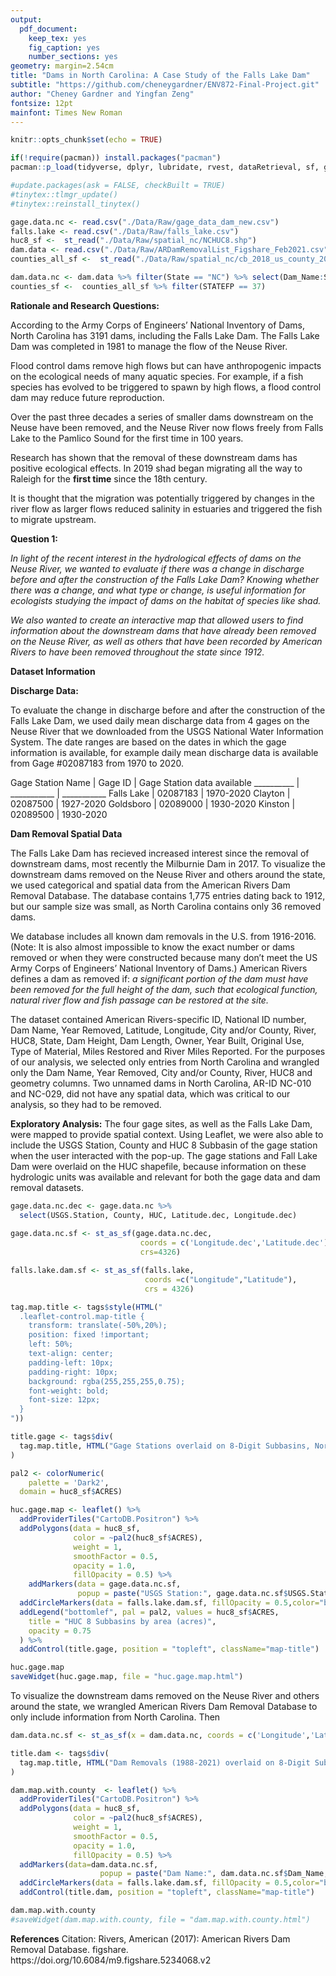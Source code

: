 ```yaml
---
output: 
  pdf_document:
    keep_tex: yes
    fig_caption: yes
    number_sections: yes
geometry: margin=2.54cm
title: "Dams in North Carolina: A Case Study of the Falls Lake Dam"
subtitle: "https://github.com/cheneygardner/ENV872-Final-Project.git"
author: "Cheney Gardner and Yingfan Zeng"
fontsize: 12pt
mainfont: Times New Roman
---
```


```r
knitr::opts_chunk$set(echo = TRUE)

if(!require(pacman)) install.packages("pacman")
pacman::p_load(tidyverse, dplyr, lubridate, rvest, dataRetrieval, sf, ggplot2, RColorBrewer, shiny, measurements, htmlwidgets, tinytex, leaflet)

#update.packages(ask = FALSE, checkBuilt = TRUE)
#tinytex::tlmgr_update()
#tinytex::reinstall_tinytex()

gage.data.nc <- read.csv("./Data/Raw/gage_data_dam_new.csv")
falls.lake <- read.csv("./Data/Raw/falls_lake.csv")
huc8_sf <-  st_read("./Data/Raw/spatial_nc/NCHUC8.shp")
dam.data <- read.csv("./Data/Raw/ARDamRemovalList_Figshare_Feb2021.csv")
counties_all_sf <-  st_read("./Data/Raw/spatial_nc/cb_2018_us_county_20m.shp")

dam.data.nc <- dam.data %>% filter(State == "NC") %>% select(Dam_Name:State) %>% na.omit()
counties_sf <-  counties_all_sf %>% filter(STATEFP == 37)
```

**Rationale and Research Questions:**

According to the Army Corps of Engineers’ National Inventory of Dams, North Carolina has 3191 dams, including the Falls Lake Dam. The Falls Lake Dam was completed in 1981 to manage the flow of the Neuse River.
 
Flood control dams remove high flows but can have anthropogenic impacts on the ecological needs of many aquatic species. For example, if a fish species has evolved to be triggered to spawn by high flows, a flood control dam may reduce future reproduction.
 
Over the past three decades a series of smaller dams downstream on the Neuse have been removed, and the Neuse River now flows freely from Falls Lake to the Pamlico Sound for the first time in 100 years.
 
Research has shown that the removal of these downstream dams has positive ecological effects. In 2019 shad began migrating all the way to Raleigh for the **first time** since the 18th century.
 
It is thought that the migration was potentially triggered by changes in the river flow as larger flows reduced salinity in estuaries and triggered the fish to migrate upstream.

**Question 1:**

*In light of the recent interest in the hydrological effects of dams on the Neuse River, we wanted to evaluate if there was a change in discharge before and after the construction of the Falls Lake Dam? Knowing whether there was a change, and what type or change, is useful information for ecologists studying the impact of dams on the habitat of species like shad.*

*We also wanted to create an interactive map that allowed users to find information about the downstream dams that have already been removed on the Neuse River, as well as others that have been recorded by American Rivers to have been removed throughout the state since 1912.*

\newpage

**Dataset Information**

**Discharge Data:**

To evaluate the change in discharge before and after the construction of the Falls Lake Dam, we used daily mean discharge data from 4 gages on the Neuse River that we downloaded from the USGS National Water Information System. The date ranges are based on the dates in which the gage information is available, for example daily mean discharge data is available from Gage #02087183 from 1970 to 2020.

Gage Station Name         |   Gage ID                 |   Gage Station data available
__________                |   ___________             |   ___________
Falls Lake                |   02087183                |   1970-2020
Clayton                   |   02087500                |   1927-2020
Goldsboro                 |   02089000                |   1930-2020
Kinston                   |   02089500                |   1930-2020

**Dam Removal Spatial Data**

The Falls Lake Dam has recieved increased interest since the removal of downstream dams, most recently the Milburnie Dam in 2017. To visualize the downstream dams removed on the Neuse River and others around the state, we used categorical and spatial data from the American Rivers Dam Removal Database. The database contains 1,775 entries dating back to 1912, but our sample size was small, as North Carolina contains only 36 removed dams.

We database includes all known dam removals in the U.S. from 1916-2016. (Note: It is also almost impossible to know the exact number or dams removed or when they were constructed because many don’t meet the US Army Corps of Engineers’ National Inventory of Dams.) American Rivers defines a dam as removed if: *a significant portion of the dam must have been removed for the full height of the dam, such that ecological function, natural river flow and fish passage can be restored at the site.*

The dataset contained American Rivers-specific ID, National ID number, Dam Name, Year Removed, Latitude, Longitude, City and/or County, River, HUC8, State, Dam Height, Dam Length, Owner, Year Built, Original Use, Type of Material, Miles Restored and River Miles Reported. For the purposes of our analysis, we selected only entries from North Carolina and wrangled only the Dam Name, Year Removed, City and/or County, River, HUC8 and geometry columns. Two unnamed dams in North Carolina, AR-ID NC-010 and NC-029, did not have any spatial data, which was critical to our analysis, so they had to be removed.

\newpage

**Exploratory Analysis:**
The four gage sites, as well as the Falls Lake Dam, were mapped to provide spatial context. Using Leaflet, we were also able to include the USGS Station, County and HUC 8 Subbasin of the gage station when the user interacted with the pop-up. The gage stations and Fall Lake Dam were overlaid on the HUC shapefile, because information on these hydrologic units was available and relevant for both the gage data and dam removal datasets.

```r
gage.data.nc.dec <- gage.data.nc %>%
  select(USGS.Station, County, HUC, Latitude.dec, Longitude.dec) 
 
gage.data.nc.sf <- st_as_sf(gage.data.nc.dec,
                             coords = c('Longitude.dec','Latitude.dec'),
                             crs=4326)

falls.lake.dam.sf <- st_as_sf(falls.lake, 
                              coords =c("Longitude","Latitude"), 
                              crs = 4326)

tag.map.title <- tags$style(HTML("
  .leaflet-control.map-title { 
    transform: translate(-50%,20%);
    position: fixed !important;
    left: 50%;
    text-align: center;
    padding-left: 10px; 
    padding-right: 10px; 
    background: rgba(255,255,255,0.75);
    font-weight: bold;
    font-size: 12px;
  }
"))

title.gage <- tags$div(
  tag.map.title, HTML("Gage Stations overlaid on 8-Digit Subbasins, North Carolina (2021)")
)

pal2 <- colorNumeric(
    palette = 'Dark2',
  domain = huc8_sf$ACRES)

huc.gage.map <- leaflet() %>% 
  addProviderTiles("CartoDB.Positron") %>%  
  addPolygons(data = huc8_sf, 
              color = ~pal2(huc8_sf$ACRES), 
              weight = 1, 
              smoothFactor = 0.5,   
              opacity = 1.0,
              fillOpacity = 0.5) %>% 
    addMarkers(data = gage.data.nc.sf,
               popup = paste("USGS Station:", gage.data.nc.sf$USGS.Station, "<br>","County:", gage.data.nc.sf$County, "<br>","HUC:", gage.data.nc.sf$HUC)) %>%
  addCircleMarkers(data = falls.lake.dam.sf, fillOpacity = 0.5,color="black", popup = paste("Falls Lake Dam:", falls.lake$Constructed, "<br>")) %>%
  addLegend("bottomlef", pal = pal2, values = huc8_sf$ACRES,
    title = "HUC 8 Subbasins by area (acres)",
    opacity = 0.75
  ) %>%
  addControl(title.gage, position = "topleft", className="map-title")

huc.gage.map
saveWidget(huc.gage.map, file = "huc.gage.map.html")
```

To visualize the downstream dams removed on the Neuse River and others around the state, we wrangled American Rivers Dam Removal Database to only include information from North Carolina. Then 

```r
dam.data.nc.sf <- st_as_sf(x = dam.data.nc, coords = c('Longitude','Latitude'), crs=4326)

title.dam <- tags$div(
  tag.map.title, HTML("Dam Removals (1988-2021) overlaid on 8-Digit Subbasins, North Carolina (2021)")
)

dam.map.with.county  <- leaflet() %>%
  addProviderTiles("CartoDB.Positron") %>% 
  addPolygons(data = huc8_sf, 
              color = ~pal2(huc8_sf$ACRES), 
              weight = 1, 
              smoothFactor = 0.5,   
              opacity = 1.0,
              fillOpacity = 0.5) %>%
  addMarkers(data=dam.data.nc.sf, 
                    popup = paste("Dam Name:", dam.data.nc.sf$Dam_Name, "<br>", "Year Removed:", dam.data.nc.sf$Year_Removed, "<br>", "River Restored:", dam.data.nc.sf$River, "HUB 8 Subbasin Name", dam.data.nc.sf$HUC8)) %>%
  addCircleMarkers(data = falls.lake.dam.sf, fillOpacity = 0.5,color="black", popup = paste("Falls Lake Dam:", falls.lake$Constructed, "<br>")) %>%
  addControl(title.dam, position = "topleft", className="map-title")

dam.map.with.county
#saveWidget(dam.map.with.county, file = "dam.map.with.county.html")
```

\newpage

**References**
Citation:
Rivers, American (2017): American Rivers Dam Removal Database. figshare.
https://doi.org/10.6084/m9.figshare.5234068.v2

